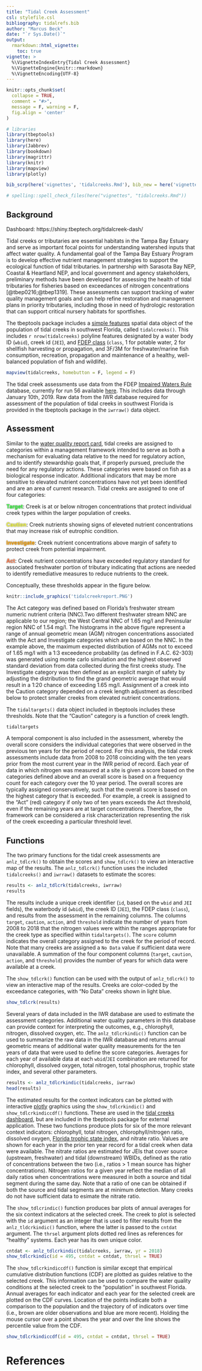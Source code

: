 ```yaml
---
title: "Tidal Creek Assessment"
csl: stylefile.csl
bibliography: tidalrefs.bib
author: "Marcus Beck"
date: "`r Sys.Date()`"
output: 
  rmarkdown::html_vignette:
    toc: true
vignette: >
  %\VignetteIndexEntry{Tidal Creek Assessment}
  %\VignetteEngine{knitr::rmarkdown}
  %\VignetteEncoding{UTF-8}
---
```


```r
knitr::opts_chunk$set(
  collapse = TRUE,
  comment = "#>",
  message = F, warning = F, 
  fig.align = 'center'
)

# libraries
library(tbeptools) 
library(here)
library(Jabbrev)
library(bookdown)
library(magrittr)
library(knitr)
library(mapview)
library(plotly)

bib_scrp(here('vignettes', 'tidalcreeks.Rmd'), bib_new = here('vignettes', 'tidalrefs.bib'), ext_bib = 'https://raw.githubusercontent.com/tbep-tech/tbep-refs/master/bibs.bib')

# spelling::spell_check_files(here("vignettes", "tidalcreeks.Rmd"))
```

## Background

Dashboard: https://shiny.tbeptech.org/tidalcreek-dash/

Tidal creeks or tributaries are essential habitats in the Tampa Bay Estuary and serve as important focal points for understanding watershed inputs that affect water quality. A fundamental goal of the Tampa Bay Estuary Program is to develop effective nutrient management strategies to support the ecological function of tidal tributaries. In partnership with Sarasota Bay NEP, Coastal & Heartland NEP, and local government and agency stakeholders, preliminary methods have been developed for assessing the health of tidal tributaries for fisheries based on exceedances of nitrogen concentrations [@tbep0216;@tbep1319]. These assessments can support tracking of water quality management goals and can help refine restoration and management plans in priority tributaries, including those in need of hydrologic restoration that can support critical nursery habitats for sportfishes.

The tbeptools package includes a [simple features](https://r-spatial.github.io/sf/articles/sf1.html) spatial data object of the population of tidal creeks in southwest Florida, called `tidalcreeks()`. This includes `r nrow(tidalcreeks)` polyline features designated by a water body ID (`wbid`), creek id (`JEI`), and [FDEP class](https://floridadep.gov/dear/water-quality-standards/content/surface-water-quality-standards-classes-uses-criteria) (`class`, 1 for potable water, 2 for shellfish harvesting or propagation, and 3F/3M for freshwater/marine fish consumption, recreation, propagation and maintenance of a healthy, well-balanced population of fish and wildlife).

```r
mapview(tidalcreeks, homebutton = F, legend = F)
```

The tidal creek assessments use data from the FDEP [Impaired Waters Rule](https://www.flrules.org/gateway/ChapterHome.asp?Chapter=62-303) database, currently for run 56 available [here](http://publicfiles.dep.state.fl.us/DEAR/IWR/).  This includes data through January 10th, 2019. Raw data from the IWR database required for assessment of the population of tidal creeks in southwest Florida is provided in the tbeptools package in the `iwrraw()` data object.  

## Assessment

Similar to the [water quality report card](https://shiny.tbeptech.org/wq-dash/), tidal creeks are assigned to categories within a management framework intended to serve as both a mechanism for evaluating data relative to the need for regulatory action, and to identify stewardship goals that, if properly pursued, preclude the need for any regulatory actions.  These categories were based on fish as a biological response indicator.  Additional indicators that may be more sensitive to elevated nutrient concentrations have not yet been identified and are an area of current research.  Tidal creeks are assigned to one of four categories:

<span style="color:#33FF3B; text-shadow: 0 0 3px #333;">__Target__</span>: Creek is at or below nitrogen concentrations that protect individual creek types within the larger population of creeks.

<span style="color:#F9FF33; text-shadow: 0 0 3px #333;">__Caution__</span>: Creek nutrients showing signs of eleveted nutrient concentrations that may increase risk of eutrophic condition.

<span style="color:#FFA500; text-shadow: 0 0 3px #333;">__Investigate__</span>: Creek nutrient concentrations above margin of safety to protect creek from potential impairment.

<span style="color:#FF7F50; text-shadow: 0 0 3px #333;">__Act__</span>: Creek nutrient concentrations have exceeded regulatory standard for associated freshwater portion of tributary indicating that actions are needed to identify remediative measures to reduce nutrients to the creek.

Conceptually, these thresholds appear in the figure below.

```r
knitr::include_graphics('tidalcreekreport.PNG')
```

The Act category was defined based on Florida's freshwater stream numeric nutrient criteria (NNC).Two different freshwater stream NNC are applicable to our region; the West Central NNC of 1.65 mg/l and  Peninsular region NNC of 1.54 mg/l. The histograms in the above figure represent a range of annual geometric mean (AGM) nitrogen concentrations associated with the Act and Investigate categories which are based on the NNC. In the example above, the maximum expected distribution of AGMs not to exceed of 1.65 mg/l with a 1:3 exceedence probability (as defined in F.A.C. 62-303) was generated using monte carlo simulation and the highest observed standard deviation from data collected during the first creeks study. The Investigate category was then defined as an explicit margin of safety by adjusting the distribution to find the grand geometric average that would result in a 1:20 chance of exceeding 1.65 mg/l. Assignment of a creek into the Caution category depended on a creek length adjustment as described below to protect smaller creeks from elevated nutrient concentrations. 

The `tidaltargets()` data object included in tbeptools includes these thresholds.  Note that the "Caution" category is a function of creek length. 

```r
tidaltargets
```

A temporal component is also included in the assessment, whereby the overall score considers the individual categories that were observed in the previous ten years for the period of record.  For this analysis, the tidal creek assessments include data from 2008 to 2018 coinciding with the ten years prior from the most current year in the IWR period of record.  Each year of data in which nitrogen was measured at a site is given a score based on the categories defined above and an overall score is based on a frequency count for each category over the 10 year period.  The overall scores are typically assigned conservatively, such that the overall score is based on the highest category that is exceeded.  For example, a creek is assigned to the "Act" (red) category if only two of ten years exceeds the Act threshold, even if the remaining years are at target concentrations. Therefore, the framework can be considered a risk characterization representing the risk of the creek exceeding a particular threshold level.

## Functions

The two primary functions for the tidal creek assessments are `anlz_tdlcrk()` to obtain the scores and `show_tdlcrk()` to view an interactive map of the results.  The `anlz_tdlcrk()` function uses the included `tidalcreeks()` and `iwrraw()` datasets to estimate the scores: 

```r
results <- anlz_tdlcrk(tidalcreeks, iwrraw)
results
```

The results include a unique creek identifier (`id`, based on the `wbid` and `JEI` fields), the waterbody id (`wbid`), the creek ID (`JEI`), the FDEP class (`class`), and results from the assessment in the remaining columns.  The columns `target`, `caution`, `action`, and `threshold` indicate the number of years from 2008 to 2018 that the nitrogen values were within the ranges appropriate for the creek type as specified within `tidaltargets()`.  The `score` column indicates the overall category assigned to the creek for the period of record.  Note that many creeks are assigned a `No Data` value if sufficient data were unavailable.  A summation of the four component columns (`target`, `caution`, `action`, and `threshold`) provides the number of years for which data were available at a creek. 

The `show_tdlcrk()` function can be used with the output of `anlz_tdlcrk()` to view an interactive map of the results. Creeks are color-coded by the exceedance categories, with "No Data" creeks shown in light blue.  

```r
show_tdlcrk(results)
```

Several years of data included in the IWR database are used to estimate the assessment categories.  Additional water quality parameters in this database can provide context for interpreting the outcomes, e.g., chlorophyll, nitrogen, dissolved oxygen, etc. The `anlz_tdlcrkindic()` function can be used to summarize the raw data in the IWR database and returns annual geometric means of additional water quality measurements for the ten years of data that were used to define the score categories.  Averages for each year of available data at each `wbid`/`JEI` combination are returned for chlorophyll, dissolved oxygen, total nitrogen, total phosphorus, trophic state index, and several other parameters.

```r
results <- anlz_tdlcrkindic(tidalcreeks, iwrraw)
head(results)
```

The estimated results for the context indicators can be plotted with interactive [plotly](https://plot.ly/r/) graphics using the `show_tdlcrkindic()` and `show_tdlcrkindiccdf()` functions.  These are used in the [tidal creeks dashboard](https://shiny.tbeptech.org/tidalcreek-dash/), but are included in the tbeptools package for external application. These two functions produce plots for six of the more relevant context indicators: chlorophyll, total nitrogen, chlorophyll/nitrogen ratio, dissolved oxygen, [Florida trophic state index](http://www.lake.wateratlas.usf.edu/shared/learnmore.asp?toolsection=lm_tsi), and nitrate ratio.  Values are shown for each year in the prior ten year record for a tidal creek when data were available.  The nitrate ratios are estimated for JEIs that cover source (upstream, freshwater) and tidal (downstream) WBIDs, defined as the ratio of concentrations between the two (i.e., ratios > 1 mean source has higher concentrations). Nitrogen ratios for a given year reflect the median of all daily ratios when concentrations were measured in both a source and tidal segment during the same day. Note that a ratio of one can be obtained if both the source and tidal segments are at minimum detection.  Many creeks do not have sufficient data to esimate the nitrate ratio.

The `show_tdlcrindic()` function produces bar plots of annual averages for the six context indicators at the selected  creek.  The creek to plot is selected with the `id` argument as an integer that is used to filter results from the `anlz_tldcrkindic()` function, where the latter is passed to the `cntdat` argument.  The `thrsel` argument plots dotted red lines as references for "healthy" systems.  Each year has its own unique color.  

```r
cntdat <- anlz_tdlcrkindic(tidalcreeks, iwrraw, yr = 2018)
show_tdlcrkindic(id = 495, cntdat = cntdat, thrsel = TRUE)
```

The `show_tdlcrkindiccdf()` function is similar except that empirical cumulative distribution functions (CDF) are plotted as guides relative to the selected creek. This information can be used to compare the water quality conditions at the selected creek to the "population" in southwest Florida. Annual averages for each indicator and each year for the selected creek are plotted on the CDF curves.  Location of the points indicate both a comparison to the population and the trajectory of of indicators over time (i.e., brown are older observations and blue are more recent).  Holding the mouse cursor over a point shows the year and over the line shows the percentile value from the CDF. 

```r
show_tdlcrkindiccdf(id = 495, cntdat = cntdat, thrsel = TRUE)
```

# References
